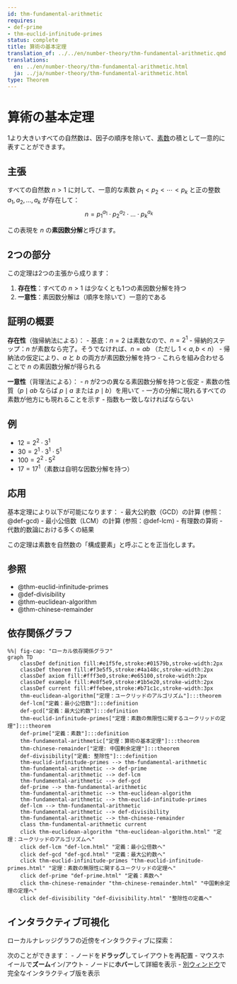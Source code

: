 ```yaml
---
id: thm-fundamental-arithmetic
requires:
- def-prime
- thm-euclid-infinitude-primes
status: complete
title: 算術の基本定理
translation_of: ../../en/number-theory/thm-fundamental-arithmetic.qmd
translations:
  en: ../en/number-theory/thm-fundamental-arithmetic.html
  ja: ../ja/number-theory/thm-fundamental-arithmetic.html
type: Theorem
---
```


# 算術の基本定理 {#thm-fundamental-arithmetic}

1より大きいすべての自然数は、因子の順序を除いて、[素数](def-prime.qmd)の積として一意的に表すことができます。

## 主張

すべての自然数 $n > 1$ に対して、一意的な素数 $p_1 < p_2 < \cdots < p_k$ と正の整数 $a_1, a_2, \ldots, a_k$ が存在して：
$$n = p_1^{a_1} \cdot p_2^{a_2} \cdot \ldots \cdot p_k^{a_k}$$

この表現を $n$ の**素因数分解**と呼びます。

## 2つの部分

この定理は2つの主張から成ります：

1. **存在性**：すべての $n > 1$ は少なくとも1つの素因数分解を持つ
2. **一意性**：素因数分解は（順序を除いて）一意的である

## 証明の概要

**存在性**（強帰納法による）：
- 基底：$n = 2$ は素数なので、$n = 2^1$
- 帰納的ステップ：$n$ が素数なら完了。そうでなければ、$n = ab$ （ただし $1 < a, b < n$）
- 帰納法の仮定により、$a$ と $b$ の両方が素因数分解を持つ
- これらを組み合わせることで $n$ の素因数分解が得られる

**一意性**（背理法による）：
- $n$ が2つの異なる素因数分解を持つと仮定
- 素数の性質（$p \mid ab$ ならば $p \mid a$ または $p \mid b$）を用いて
- 一方の分解に現れるすべての素数が他方にも現れることを示す
- 指数も一致しなければならない

## 例

- $12 = 2^2 \cdot 3^1$
- $30 = 2^1 \cdot 3^1 \cdot 5^1$
- $100 = 2^2 \cdot 5^2$
- $17 = 17^1$（素数は自明な因数分解を持つ）

## 応用

基本定理により以下が可能になります：
- 最大公約数（GCD）の計算 (参照：@def-gcd)
- 最小公倍数（LCM）の計算 (参照：@def-lcm)
- 有理数の算術
- 代数的数論における多くの結果

この定理は素数を自然数の「構成要素」と呼ぶことを正当化します。

## 参照

- @thm-euclid-infinitude-primes
- @def-divisibility
- @thm-euclidean-algorithm
- @thm-chinese-remainder

## 依存関係グラフ

```mermaid
%%| fig-cap: "ローカル依存関係グラフ"
graph TD
    classDef definition fill:#e1f5fe,stroke:#01579b,stroke-width:2px
    classDef theorem fill:#f3e5f5,stroke:#4a148c,stroke-width:2px
    classDef axiom fill:#fff3e0,stroke:#e65100,stroke-width:2px
    classDef example fill:#e8f5e9,stroke:#1b5e20,stroke-width:2px
    classDef current fill:#ffebee,stroke:#b71c1c,stroke-width:3px
    thm-euclidean-algorithm["定理：ユークリッドのアルゴリズム"]:::theorem
    def-lcm["定義：最小公倍数"]:::definition
    def-gcd["定義：最大公約数"]:::definition
    thm-euclid-infinitude-primes["定理：素数の無限性に関するユークリッドの定理"]:::theorem
    def-prime["定義：素数"]:::definition
    thm-fundamental-arithmetic["定理：算術の基本定理"]:::theorem
    thm-chinese-remainder["定理: 中国剰余定理"]:::theorem
    def-divisibility["定義: 整除性"]:::definition
    thm-euclid-infinitude-primes --> thm-fundamental-arithmetic
    thm-fundamental-arithmetic --> def-prime
    thm-fundamental-arithmetic --> def-lcm
    thm-fundamental-arithmetic --> def-gcd
    def-prime --> thm-fundamental-arithmetic
    thm-fundamental-arithmetic --> thm-euclidean-algorithm
    thm-fundamental-arithmetic --> thm-euclid-infinitude-primes
    def-lcm --> thm-fundamental-arithmetic
    thm-fundamental-arithmetic --> def-divisibility
    thm-fundamental-arithmetic --> thm-chinese-remainder
    class thm-fundamental-arithmetic current
    click thm-euclidean-algorithm "thm-euclidean-algorithm.html" "定理：ユークリッドのアルゴリズムへ"
    click def-lcm "def-lcm.html" "定義：最小公倍数へ"
    click def-gcd "def-gcd.html" "定義：最大公約数へ"
    click thm-euclid-infinitude-primes "thm-euclid-infinitude-primes.html" "定理：素数の無限性に関するユークリッドの定理へ"
    click def-prime "def-prime.html" "定義：素数へ"
    click thm-chinese-remainder "thm-chinese-remainder.html" "中国剰余定理の定理へ"
    click def-divisibility "def-divisibility.html" "整除性の定義へ"
```

## インタラクティブ可視化

ローカルナレッジグラフの近傍をインタラクティブに探索：

::: {.graph-viz data-id="thm-fundamental-arithmetic" data-width="700" data-height="500"}
:::

次のことができます：
- ノードを**ドラッグ**してレイアウトを再配置
- マウスホイールで**ズーム**イン/アウト
- ノードに**ホバー**して詳細を表示
- [別ウィンドウ](../../output/interactive/ja/thm-fundamental-arithmetic.html){target="_blank"}で完全なインタラクティブ版を表示
